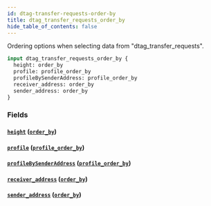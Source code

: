 ```yaml
---
id: dtag-transfer-requests-order-by
title: dtag_transfer_requests_order_by
hide_table_of_contents: false
---
```


Ordering options when selecting data from "dtag_transfer_requests".

```graphql
input dtag_transfer_requests_order_by {
  height: order_by
  profile: profile_order_by
  profileBySenderAddress: profile_order_by
  receiver_address: order_by
  sender_address: order_by
}
```

### Fields

#### [`height`](#) ([`order_by`](../enums/order-by))

#### [`profile`](#) ([`profile_order_by`](../inputs/profile-order-by))

#### [`profileBySenderAddress`](#) ([`profile_order_by`](../inputs/profile-order-by))

#### [`receiver_address`](#) ([`order_by`](../enums/order-by))

#### [`sender_address`](#) ([`order_by`](../enums/order-by))
